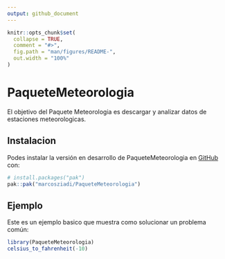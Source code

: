 ```yaml
---
output: github_document
---
```


<!-- README.md is generated from README.Rmd. Please edit that file -->

```r
knitr::opts_chunk$set(
  collapse = TRUE,
  comment = "#>",
  fig.path = "man/figures/README-",
  out.width = "100%"
)
```

# PaqueteMeteorologia

<!-- badges: start -->
<!-- badges: end -->

El objetivo del Paquete Meteorologia es descargar y analizar datos de estaciones meteorologicas.

## Instalacion

Podes instalar la versión en desarrollo de  PaqueteMeteorologia en [GitHub](https://github.com/) con:

``` r
# install.packages("pak")
pak::pak("marcosziadi/PaqueteMeteorologia")
```

## Ejemplo

Este es un ejemplo basico que muestra como solucionar un problema común:

```r
library(PaqueteMeteorologia)
celsius_to_fahrenheit(-10)
```
